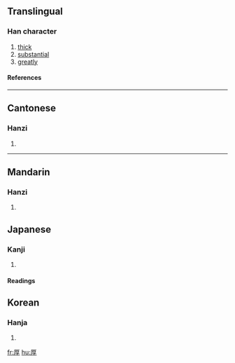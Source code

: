==Translingual==
===Han character===
{{Han char|rn=27|rad=厂|as=07|sn=9|four=7124<sub>7</sub>|canj=一日弓木 (MAND)}}
# [[thick]]
# [[substantial]]
# [[greatly]]
====References====
{{Han ref|kx=0161.260|dkj=02949|dj=0368.060|hdz=10072.060|uh=539A|ud=21402|bh=AB70|bd=43888}}
----
==Cantonese==
===Hanzi===
{{yue-hanzi|jyut=|y=hau5}}
# {{defn|Cantonese}}
----
==Mandarin==
===Hanzi===
{{cmn-hanzi|pin=[[hòu]] (hou4)|wg=hou<sup>4</sup>}}
# {{defn|Mandarin}}


{{rfc-auto}}


== Japanese ==
===Kanji===
{{ja-kanji|grade=|rs=厂07}}
# {{defn|Japanese}} 
====Readings====
{{ja-readings|on=[[こう]] ([[kō]])|kun=[[あつい]] ([[厚い]], [[atsui]])}}



==Korean==
===Hanja===
{{ko-hanja|hangeul=후|rv=hu|mr=hu}}
# {{defn|Korean}}




[[fr:厚]]
[[hu:厚]]